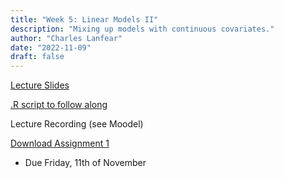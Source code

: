 ```yaml
---
title: "Week 5: Linear Models II"
description: "Mixing up models with continuous covariates."
author: "Charles Lanfear"
date: "2022-11-09"
draft: false
---
```


[Lecture Slides](https://clanfear.github.io/ioc_iqa/_lectures/5_linear-models-ii/slides_linear-models-ii.html)

[.R script to follow along](https://clanfear.github.io/ioc_iqa/_lectures/5_linear-models-ii/slides_linear-models-ii.R)


Lecture Recording (see Moodel)

[Download Assignment 1](https://clanfear.github.io/ioc_iqa/_assignments/assignment-1.docx)

* Due Friday, 11th of November